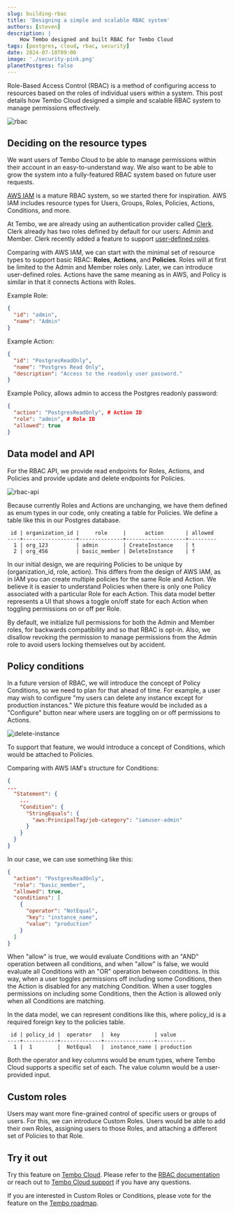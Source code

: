 ```yaml
---
slug: building-rbac
title: 'Designing a simple and scalable RBAC system'
authors: [steven]
description: |
    How Tembo designed and built RBAC for Tembo Cloud
tags: [postgres, cloud, rbac, security]
date: 2024-07-10T09:00
image: './security-pink.png'
planetPostgres: false
---
```


Role-Based Access Control (RBAC) is a method of configuring access to resources based on the roles of individual users within a system. This post details how Tembo Cloud designed a simple and scalable RBAC system to manage permissions effectively.

![rbac](./rbac.png)

## Deciding on the resource types

We want users of Tembo Cloud to be able to manage permissions within their account in an easy-to-understand way. We also want to be able to grow the system into a fully-featured RBAC system based on future user requests.

[AWS IAM](https://aws.amazon.com/iam/) is a mature RBAC system, so we started there for inspiration. AWS IAM includes resource types for Users, Groups, Roles, Policies, Actions, Conditions, and more.

At Tembo, we are already using an authentication provider called [Clerk](https://clerk.com/). Clerk already has two roles defined by default for our users: Admin and Member. Clerk recently added a feature to support [user-defined roles](https://clerk.com/docs/organizations/roles-permissions#custom-role).

Comparing with AWS IAM, we can start with the minimal set of resource types to support basic RBAC: **Roles**, **Actions**, and **Policies**. Roles will at first be limited to the Admin and Member roles only. Later, we can introduce user-defined roles. Actions have the same meaning as in AWS, and Policy is similar in that it connects Actions with Roles.

Example Role:
```json
{
  "id": "admin",
  "name": "Admin"
}
```

Example Action:
```json
{
  "id": "PostgresReadOnly",
  "name": "Postgres Read Only",
  "description": "Access to the readonly user password."
}
```

Example Policy, allows admin to access the Postgres readonly password:
```json
{
  "action": "PostgresReadOnly", # Action ID
  "role": "admin", # Role ID
  "allowed": true
}
```

## Data model and API

For the RBAC API, we provide read endpoints for Roles, Actions, and Policies and provide update and delete endpoints for Policies.

![rbac-api](./rbac-api.png)

Because currently Roles and Actions are unchanging, we have them defined as enum types in our code, only creating a table for Policies. We define a table like this in our Postgres database.

```
 id | organization_id |     role     |      action       | allowed
----+-----------------+--------------+-------------------+---------
  1 | org_123         | admin        | CreateInstance    | t
  2 | org_456         | basic_member | DeleteInstance    | f
```

In our initial design, we are requiring Policies to be unique by (organization_id, role, action). This differs from the design of AWS IAM, as in IAM you can create multiple policies for the same Role and Action. We believe it is easier to understand Policies when there is only one Policy associated with a particular Role for each Action. This data model better represents a UI that shows a toggle on/off state for each Action when toggling permissions on or off per Role.

By default, we initialize full permissions for both the Admin and Member roles, for backwards compatibility and so that RBAC is opt-in. Also, we disallow revoking the permission to manage permissions from the Admin role to avoid users locking themselves out by accident.

## Policy conditions

In a future version of RBAC, we will introduce the concept of Policy Conditions, so we need to plan for that ahead of time. For example, a user may wish to configure "my users can delete any instance except for production instances." We picture this feature would be included as a "Configure" button near where users are toggling on or off permissions to Actions.

![delete-instance](./delete-instance.png)

To support that feature, we would introduce a concept of Conditions, which would be attached to Policies.

Comparing with AWS IAM's structure for Conditions:

```json
{
...
  "Statement": {
    ...
    "Condition": {
      "StringEquals": {
        "aws:PrincipalTag/job-category": "iamuser-admin"
      }
    }
  }
}
```

In our case, we can use something like this:

```json
{
  "action": "PostgresReadOnly",
  "role": "basic_member",
  "allowed": true,
  "conditions": [
    {
      "operator": "NotEqual",
      "key": "instance_name",
      "value": "production"
    }
  ]
}
```

When "allow" is true, we would evaluate Conditions with an "AND" operation between all conditions, and when "allow" is false, we would evaluate all Conditions with an "OR" operation between conditions. In this way, when a user toggles permissions off including some Conditions, then the Action is disabled for any matching Condition. When a user toggles permissions on including some Conditions, then the Action is allowed only when all Conditions are matching.

In the data model, we can represent conditions like this, where policy_id is a required foreign key to the policies table.

```
 id | policy_id |  operator   |  key           | value
----+-----------+-------------+----------------+---------
  1 |  1        |  NotEqual   |  instance_name | production
```

Both the operator and key columns would be enum types, where Tembo Cloud supports a specific set of each. The value column would be a user-provided input.

## Custom roles

Users may want more fine-grained control of specific users or groups of users. For this, we can introduce Custom Roles. Users would be able to add their own Roles, assigning users to those Roles, and attaching a different set of Policies to that Role.

## Try it out

Try this feature on [Tembo Cloud](https://cloud.tembo.io). Please refer to the [RBAC documentation](/docs/product/cloud/security/rbac) or reach out to [Tembo Cloud support](mailto:support@tembo.io) if you have any questions.

If you are interested in Custom Roles or Conditions, please vote for the feature on the [Tembo roadmap](https://roadmap.tembo.io).
